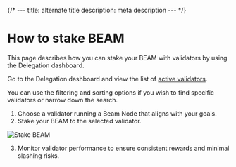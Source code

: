 {/* ---
title: alternate title
description: meta description
--- */}


# How to stake BEAM

This page describes how you can stake your BEAM with validators by using the Delegation dashboard.

Go to the Delegation dashboard and view the list of [active validators](https://delegation.onbeam.com).

You can use the filtering and sorting options if you wish to find specific validators or narrow down the search.

1. Choose a validator running a Beam Node that aligns with your goals.
2. Stake your BEAM to the selected validator.

<Image 
  src="/assets/nodes/delegation/stake-beam.PNG"
  alt="Stake BEAM" 
  width={400} 
  height={200}
/>

3. Monitor validator performance to ensure consistent rewards and minimal slashing risks.

